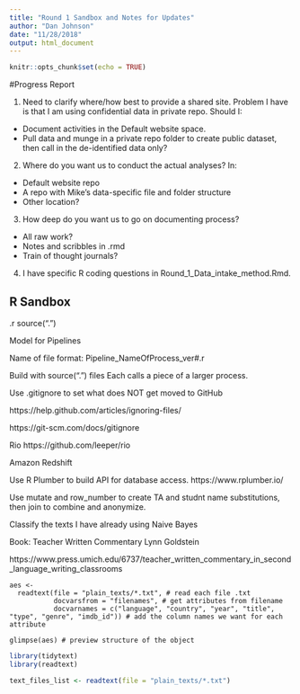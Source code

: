 ```yaml
---
title: "Round 1 Sandbox and Notes for Updates"
author: "Dan Johnson"
date: "11/28/2018"
output: html_document
---
```


```r
knitr::opts_chunk$set(echo = TRUE)
```

#Progress Report

1.	Need to clarify where/how best to provide a shared site.
Problem I have is that I am using confidential data in private repo. Should I:

* Document activities in the Default website space.
* Pull data and munge in a private repo folder to create public dataset, then call in the de-identified data only?

2.  Where do you want us to conduct the actual analyses? In: 

* Default website repo
*	A repo with Mike's data-specific file and folder structure
* Other location?

3.	How deep do you want us to go on documenting process?

*	All raw work?
*	Notes and scribbles in .rmd
*	Train of thought journals?

4.  I have specific R coding questions in Round_1_Data_intake_method.Rmd.


## R Sandbox

.r
source(".")



Model for Pipelines

Name of file format: Pipeline_NameOfProcess_ver#.r

Build with source(".") files
  Each calls a piece of a larger process.
  
  
Use .gitignore to set what does NOT get moved to GitHub

https://help.github.com/articles/ignoring-files/

https://git-scm.com/docs/gitignore



Rio
https://github.com/leeper/rio


Amazon Redshift

Use R Plumber to build API for database access.
https://www.rplumber.io/


Use mutate and row_number to create TA and studnt name substitutions, then  join to combine and anonymize.

Classify the texts I have already using Naive Bayes

Book: Teacher Written Commentary
Lynn Goldstein

https://www.press.umich.edu/6737/teacher_written_commentary_in_second_language_writing_classrooms


  




  
  
```text

aes <- 
  readtext(file = "plain_texts/*.txt", # read each file .txt
           docvarsfrom = "filenames", # get attributes from filename
           docvarnames = c("language", "country", "year", "title", "type", "genre", "imdb_id")) # add the column names we want for each attribute

glimpse(aes) # preview structure of the object
```


```r
library(tidytext)
library(readtext)
```



```r
text_files_list <- readtext(file = "plain_texts/*.txt")
```

